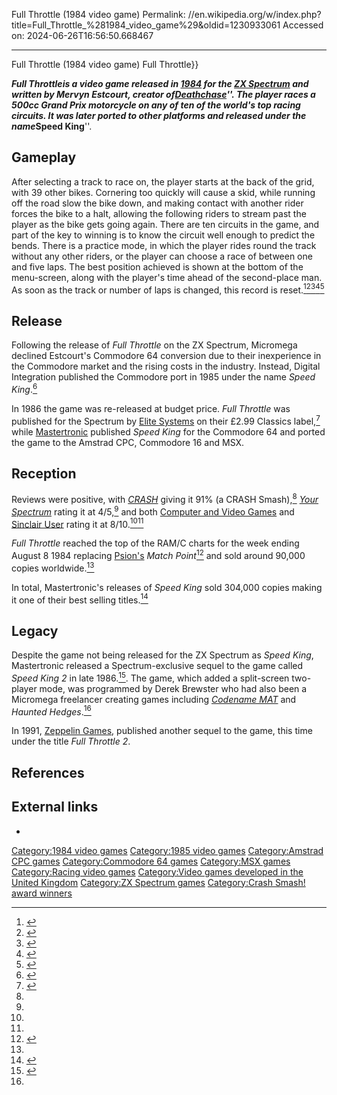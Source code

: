 Full Throttle (1984 video game)
Permalink: //en.wikipedia.org/w/index.php?title=Full_Throttle_%281984_video_game%29&oldid=1230933061
Accessed on: 2024-06-26T16:56:50.668467



------
Full Throttle (1984 video game)
{{About|the racing video game|the LucasArts adventure game|Full Throttle (1995 video game)|other uses|Full Throttle (disambiguation){{!}}Full Throttle}}
{{Infobox video game
| title = Full Throttle
| image = Full Throttle ZX Spectrum Inlay.jpg
| developer = Mervyn J. Estcourt
| publisher = Micromega, Digital Integration, [[Elite Systems]], [[Mastertronic]], [[Zeppelin Games]]
| designer = 
| engine = 
| released = 1984 (ZX Spectrum), 1985 (C64), 1986 (C16 CPC, MSX)
| genre = [[Racing video game|Racing game]]
| modes = [[Single-player video game|Single-player]]
| platforms = [[ZX Spectrum]], [[Amstrad CPC]], [[Commodore 16]], [[Commodore 64]], [[MSX]]
}}

'''''Full Throttle''''' is a video game released in [[1984 in video gaming|1984]] for the [[ZX Spectrum]] and written by Mervyn Estcourt, creator of ''[[Deathchase]]''. The player races a 500cc Grand Prix motorcycle on any of ten of the world's top racing circuits. It was later ported to other platforms and released under the name '''''Speed King'''''.

== Gameplay ==
After selecting a track to race on, the player starts at the back of the grid, with 39 other bikes. Cornering too quickly will cause a skid, while running off the road slow the bike down, and making contact with another rider forces the bike to a halt, allowing the following riders to stream past the player as the bike gets going again. There are ten circuits in the game, and part of the key to winning is to know the circuit well enough to predict the bends. There is a practice mode, in which the player rides round the track without any other riders, or the player can choose a race of between one and five laps. The best position achieved is shown at the bottom of the menu-screen, along with the player's time ahead of the second-place man. As soon as the track or number of laps is changed, this record is reset.<ref name="Inlay">{{Citation|title=Full Throttle Inlay|publisher=[[Micromega]]}}</ref><ref name="CRASH_Review">{{Citation|title=Full Throttle Review|newspaper=[[CRASH (magazine)|CRASH]]|date=August 1984}}</ref><ref name="CVG_Review">{{Citation|title=Full Throttle Review|newspaper=[[Computer and Video Games]]|date=September 1984}}</ref><ref name="SU_Review">{{Citation|title=Full Throttle Review|newspaper=[[Sinclair User]]|first=Chris|last=Bourne|date=October 1984}}</ref><ref name="YS_Review">{{Citation|title=Full Throttle Review|newspaper=[[Your Spectrum]]|first=Ron|last=Smith|first2=David|last2=Lester|date=November 1984}}</ref>

== Release ==
Following the release of ''Full Throttle'' on the ZX Spectrum, Micromega declined Estcourt's Commodore 64 conversion due to their inexperience in the Commodore market and the rising costs in the industry. Instead, Digital Integration published the Commodore port in 1985 under the name ''Speed King''.<ref name='retrogamermicromega'>{{cite magazine |title=From The Archives: Micromega|magazine=Retro Gamer|issue=81|publisher=Future Publishing|date=16 September 2010|page=76-80}}</ref>

In 1986 the game was re-released at budget price. ''Full Throttle'' was published for the Spectrum by [[Elite Systems]] on their £2.99 Classics label,<ref name='pcw299'>{{cite magazine |title=Storm breaks over Elite's budget label|magazine=Popular Computing Weekly|issue=49|publisher=Sunshine Publications|date=4 December 1986|page=6|url=https://spectrumcomputing.co.uk/page.php?issue_id=2937&page=6|access-date=24 June 2024}}</ref> while [[Mastertronic]] published ''Speed King'' for the Commodore 64 and ported the game to the Amstrad CPC, Commodore 16 and MSX. 

== Reception ==
{{Video game reviews
| CVG = 8/10<ref name="CVG_Review" />
| CRASH = 91% (CRASH Smash)<ref name="CRASH_Review" />
| SUser = 8/10<ref name="SU_Review" />
| rev1 = ''[[Your Spectrum]]''
| rev1Score = 4/5 (Hit)<ref name="YS_Review" />
| award1Pub = ''Crash''
| award1 = Smash<ref>Game review, Crash magazine, [[Newsfield Publications]], issue 7, August 1984</ref>
}}
Reviews were positive, with ''[[CRASH (magazine)|CRASH]]'' giving it 91% (a CRASH Smash),<ref name="CRASH_Review" /> ''[[Your Spectrum]]'' rating it at 4/5,<ref name="YS_Review" /> and both [[Computer and Video Games]] and [[Sinclair User]] rating it at 8/10.<ref name="CVG_Review" /><ref name="SU_Review" />

''Full Throttle'' reached the top of the RAM/C charts for the week ending August 8 1984 replacing [[Psion (company)|Psion's]] ''Match Point''<ref name='pcn18augcharts'>{{cite magazine |title=Charts|magazine=Personal Computer News|issue=74|publisher=VNU|date=18 August 1984|page=6|url=https://archive.org/details/PersonalComputerNews/PersonalComputerNews074-18Aug1984/page/n7|access-date=24 June 2024}}</ref> and sold around 90,000 copies worldwide.<ref name='retrogamermicromega' /> 

In total, Mastertronic's releases of ''Speed King'' sold 304,000 copies making it one of their best selling titles.<ref name='gutersales'>{{cite web |title=Mastertronic: Best Sellers|website=Guter.org|publisher=|date=|url=http://www.guter.org/mastertronic/mastertronic_stats.htm|access-date=24 June 2024}}</ref>

== Legacy ==

Despite the game not being released for the ZX Spectrum as ''Speed King'', Mastertronic released a Spectrum-exclusive sequel to the game called ''Speed King 2'' in late 1986.<ref name='pcw19861113NewReleases'>{{cite magazine |title=New Releases: |magazine=Popular Computing Weekly|issue=46|publisher=Sunshine Publications|date=13 November 1986|page=76|url=https://archive.org/details/popular-computing-weekly-1986-11-13/page/n75|access-date=24 June 2024}}</ref>. The game, which added a split-screen two-player mode, was programmed by Derek Brewster who had also been a Micromega freelancer creating games including ''[[Codename_MAT|Codename MAT]]'' and ''Haunted Hedges''.<ref name='retrogamermicromega' /> 

In 1991, [[Zeppelin Games]], published another sequel to the game, this time under the title ''Full Throttle 2''.

== References ==
{{Reflist}}

== External links ==
* {{WoS game|id=0001908|name=Full Throttle}}

[[Category:1984 video games]]
[[Category:1985 video games]]
[[Category:Amstrad CPC games]]
[[Category:Commodore 64 games]]
[[Category:MSX games]]
[[Category:Racing video games]]
[[Category:Video games developed in the United Kingdom]]
[[Category:ZX Spectrum games]]
[[Category:Crash Smash! award winners]]